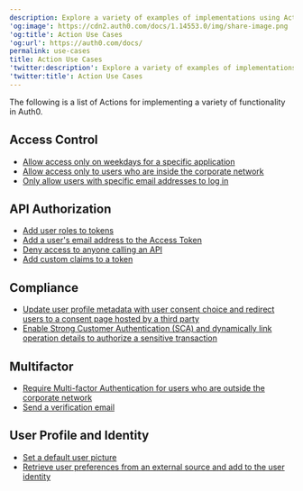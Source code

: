 ```yaml
---
description: Explore a variety of examples of implementations using Actions.
'og:image': https://cdn2.auth0.com/docs/1.14553.0/img/share-image.png
'og:title': Action Use Cases
'og:url': https://auth0.com/docs/
permalink: use-cases
title: Action Use Cases
'twitter:description': Explore a variety of examples of implementations using Actions.
'twitter:title': Action Use Cases
---
```

The following is a list of Actions for implementing a variety of functionality in Auth0.

## Access Control

* [Allow access only on weekdays for a specific application](/docs/manage-users/access-control/sample-use-cases-actions-with-authorization#allow-access-only-on-weekdays-for-a-specific-application)
* [Allow access only to users who are inside the corporate network](/docs/manage-users/access-control/sample-use-cases-actions-with-authorization#allow-access-only-to-users-who-are-inside-the-corporate-network)
* [Only allow users with specific email addresses to log in](/docs/customize/actions/explore-triggers/signup-and-login-triggers/login-trigger#access-control)

## API Authorization

* [Add user roles to tokens](/docs/manage-users/access-control/sample-use-cases-actions-with-authorization#add-user-roles-to-tokens)
* [Add a user's email address to the Access Token](/docs/get-started/architecture-scenarios/mobile-api/api-implementation-nodejs#4-determine-the-user-identity)
* [Deny access to anyone calling an API](/docs/manage-users/access-control/sample-use-cases-actions-with-authorization#deny-access-to-anyone-calling-an-api)
* [Add custom claims to a token](/docs/get-started/apis/scopes/sample-use-cases-scopes-and-claims#add-custom-claims-to-a-token)

## Compliance

* [Update user profile metadata with user consent choice and redirect users to a consent page hosted by a third party](/docs/secure/data-privacy-and-compliance/gdpr/gdpr-track-consent-with-lock)
* [Enable Strong Customer Authentication (SCA) and dynamically link operation details to authorize a sensitive transaction](/docs/secure/highly-regulated-identity/transactional-authorization-with-authorization-code-flow)

## Multifactor

* [Require Multi-factor Authentication for users who are outside the corporate network](/docs/customize/actions/explore-triggers/signup-and-login-triggers/login-trigger#enforce-custom-mfa-policy)
* [Send a verification email](/docs/customize/actions/explore-triggers/password-reset-triggers/post-change-password-trigger#send-an-email-after-the-user-changes-their-password)

## User Profile and Identity

* [Set a default user picture](/docs/manage-users/user-accounts/change-user-picture#change-default-picture-for-all-users)
* [Retrieve user preferences from an external source and add to the user identity](/docs/customize/actions/explore-triggers/signup-and-login-triggers/pre-user-registration-trigger#store-a-user-id-from-another-system-in-the-user-profile)